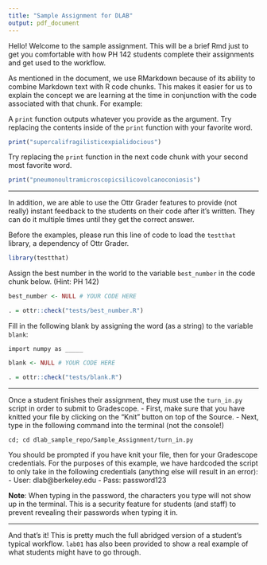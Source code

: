 ```yaml
---
title: "Sample Assignment for DLAB"
output: pdf_document
---
```



Hello! Welcome to the sample assignment. This will be a brief Rmd just to get you comfortable with how PH 142 students complete their assignments and get used to the workflow.

As mentioned in the document, we use RMarkdown because of its ability to combine Markdown text with R code chunks. This makes it easier for us to explain the concept we are learning at the time in conjunction with the code associated with that chunk. For example:

A `print` function outputs whatever you provide as the argument. Try replacing the contents inside of the `print` function with your favorite word.

```r
print("supercalifragilisticexpialidocious")
```

Try replacing the `print` function in the next code chunk with your second most favorite word.

```r
print("pneumonoultramicroscopicsilicovolcanoconiosis")
```

--------------------------------------------------------------------------------

In addition, we are able to use the Ottr Grader features to provide (not really) instant feedback to the students on their code after it's written. They can do it multiple times until they get the correct answer.

Before the examples, please run this line of code to load the `testthat` library, a dependency of Ottr Grader.

```r
library(testthat)
```

Assign the best number in the world to the variable `best_number` in the code chunk below. (Hint: PH 142)

```r
best_number <- NULL # YOUR CODE HERE
```

```r
. = ottr::check("tests/best_number.R")
```

Fill in the following blank by assigning the word (as a string) to the variable `blank`:

`import numpy as _____`

```r
blank <- NULL # YOUR CODE HERE
```

```r
. = ottr::check("tests/blank.R")
```

--------------------------------------------------------------------------------

Once a student finishes their assignment, they must use the `turn_in.py` script in order to submit to Gradescope.
- First, make sure that you have knitted your file by clicking on the "Knit" button on top of the Source.
- Next, type in the following command into the terminal (not the console!)

```
cd; cd dlab_sample_repo/Sample_Assignment/turn_in.py
```

You should be prompted if you have knit your file, then for your Gradescope credentials. For the purposes of this example, we have hardcoded the script to only take in the following credentials (anything else will result in an error):
- User: dlab@berkeley.edu
- Pass: password123

**Note**: When typing in the password, the characters you type will not show up in the terminal. This is a security feature for students (and staff) to prevent revealing their passwords when typing it in.

--------------------------------------------------------------------------------

And that's it! This is pretty much the full abridged version of a student's typical workflow. `lab01` has also been provided to show a real example of what students might have to go through.

